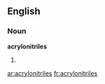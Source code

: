 ==English==

===Noun===
'''acrylonitriles'''

# {{plural of|[[acrylonitrile]]}}

[[ar:acrylonitriles]]
[[fr:acrylonitriles]]